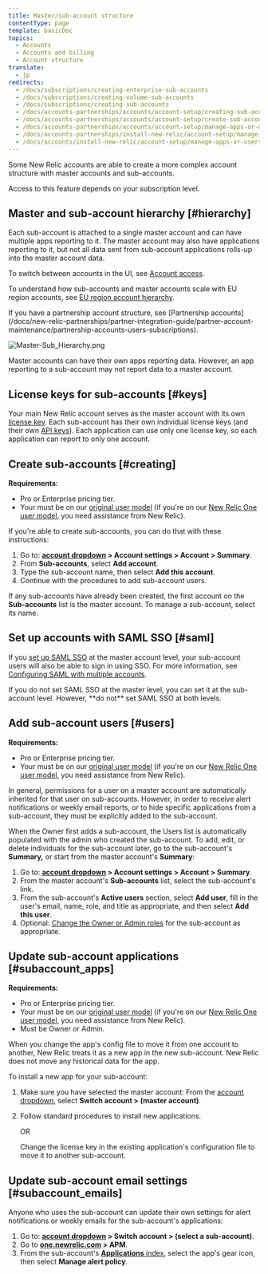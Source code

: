 ```yaml
---
title: Master/sub-account structure
contentType: page
template: basicDoc
topics:
  - Accounts
  - Accounts and billing
  - Account structure
translate:
  - jp
redirects:
  - /docs/subscriptions/creating-enterprise-sub-accounts
  - /docs/subscriptions/creating-volume-sub-accounts
  - /docs/subscriptions/creating-sub-accounts
  - /docs/accounts-partnerships/accounts/account-setup/creating-sub-accounts
  - /docs/accounts-partnerships/accounts/account-setup/create-sub-accounts
  - /docs/accounts-partnerships/accounts/account-setup/manage-apps-or-users-sub-accounts
  - /docs/accounts-partnerships/install-new-relic/account-setup/manage-apps-or-users-sub-accounts
  - /docs/accounts/install-new-relic/account-setup/manage-apps-or-users-sub-accounts
---
```


Some New Relic accounts are able to create a more complex account structure with master accounts and sub-accounts.

<Callout variant="important">
  Access to this feature depends on your subscription level.
</Callout>

## Master and sub-account hierarchy [#hierarchy]

Each sub-account is attached to a single master account and can have multiple apps reporting to it. The master account may also have applications reporting to it, but not all data sent from sub-account applications rolls-up into the master account data.

To switch between accounts in the UI, see [Account access](/docs/accounts/accounts-billing/general-account-settings/factors-affecting-access-features-data#account-access).

To understand how sub-accounts and master accounts scale with EU region accounts, see [EU region account hierarchy](/docs/using-new-relic/welcome-new-relic/getting-started/introduction-eu-region-data-center#global-account-hierarchy).

<Callout variant="tip">
  If you have a partnership account structure, see [Partnership accounts](/docs/new-relic-partnerships/partner-integration-guide/partner-account-maintenance/partnership-accounts-users-subscriptions).
</Callout>

![Master-Sub_Hierarchy.png](./images/Master-Sub_Hierarchy.png "Master-Sub_Hierarchy.png")

Master accounts can have their own apps reporting data. However, an app reporting to a sub-account may not report data to a master account.

## License keys for sub-accounts [#keys]

Your main New Relic account serves as the master account with its own [license key](/docs/accounts-partnerships/accounts/account-setup/license-key). Each sub-account has their own individual license keys (and their own [API keys](/docs/apis/rest-api-v2/requirements/rest-api-key)). Each application can use only one license key, so each application can report to only one account.

## Create sub-accounts [#creating]

**Requirements:**

* Pro or Enterprise pricing tier.
* Your must be on our [original user model](/docs/accounts/original-accounts-billing/original-product-based-pricing/overview-changes-pricing-user-model#user-models) (if you're on our [New Relic One user model](/docs/accounts/original-accounts-billing/original-product-based-pricing/overview-changes-pricing-user-model#user-models), you need assistance from New Relic).

If you're able to create sub-accounts, you can do that with these instructions:

1. Go to: **[account dropdown](/docs/accounts-partnerships/education/getting-started-new-relic/glossary#account-dropdown) > Account settings > Account > Summary**.
2. From **Sub-accounts**, select **Add account**.
3. Type the sub-account name, then select **Add this account**.
4. Continue with the procedures to add sub-account users.

If any sub-accounts have already been created, the first account on the **Sub-accounts** list is the master account. To manage a sub-account, select its name.

## Set up accounts with SAML SSO [#saml]

If you [set up SAML SSO](/docs/accounts-partnerships/accounts/saml-single-sign/setting-sso) at the master account level, your sub-account users will also be able to sign in using SSO. For more information, see [Configuring SAML with multiple accounts](/docs/accounts-partnerships/accounts/saml-single-sign/configuring-saml-multiple-accounts).

<Callout variant="important">
  If you do not set SAML SSO at the master level, you can set it at the sub-account level. However, **do not** set SAML SSO at both levels.
</Callout>

## Add sub-account users [#users]

**Requirements:**

* Pro or Enterprise pricing tier.
* Your must be on our [original user model](/docs/accounts/original-accounts-billing/original-product-based-pricing/overview-changes-pricing-user-model#user-models) (if you're on our [New Relic One user model](/docs/accounts/original-accounts-billing/original-product-based-pricing/overview-changes-pricing-user-model#user-models), you need assistance from New Relic).

In general, permissions for a user on a master account are automatically inherited for that user on sub-accounts. However, in order to receive alert notifications or weekly email reports, or to hide specific applications from a sub-account, they must be explicitly added to the sub-account.

When the Owner first adds a sub-account, the Users list is automatically populated with the admin who created the sub-account. To add, edit, or delete individuals for the sub-account later, go to the sub-account's **Summary,** or start from the master account's **Summary**:

1. Go to: **[account dropdown](/docs/accounts-partnerships/education/getting-started-new-relic/glossary#account-dropdown) > Account settings > Account > Summary**.
2. From the master account's **Sub-accounts** list, select the sub-account's link.
3. From the sub-account's **Active users** section, select **Add user**, fill in the user's email, name, role, and title as appropriate, and then select **Add this user**.
4. Optional: [Change the Owner or Admin roles](/docs/accounts-partnerships/accounts/account-setup/adding-updating-users) for the sub-account as appropriate.

## Update sub-account applications [#subaccount_apps]

**Requirements:**

* Pro or Enterprise pricing tier.
* Your must be on our [original user model](/docs/accounts/original-accounts-billing/original-product-based-pricing/overview-changes-pricing-user-model#user-models) (if you're on our [New Relic One user model](/docs/accounts/original-accounts-billing/original-product-based-pricing/overview-changes-pricing-user-model#user-models), you need assistance from New Relic).
* Must be Owner or Admin.

When you change the app's config file to move it from one account to another, New Relic treats it as a new app in the new sub-account. New Relic does not move any historical data for the app.

To install a new app for your sub-account:

1. Make sure you have selected the master account: From the [account dropdown](/docs/accounts-partnerships/education/getting-started-new-relic/glossary#account-dropdown), select **Switch account > (master account)**.
2. Follow standard procedures to install new applications.

   OR

   Change the license key in the existing application's configuration file to move it to another sub-account.

## Update sub-account email settings [#subaccount_emails]

Anyone who uses the sub-account can update their own settings for alert notifications or weekly emails for the sub-account's applications:

1. Go to: **[account dropdown](/docs/accounts-partnerships/education/getting-started-new-relic/glossary#account-dropdown) > Switch account > (select a sub-account)**.
2. Go to **[one.newrelic.com](http://one.newrelic.com) > APM**.
3. From the sub-account's [**Applications** index](/docs/apm/applications-menu/monitoring/viewing-your-applications-index), select the app's gear <Icon name="fe-settings"/>
   icon, then select **Manage alert policy**.
